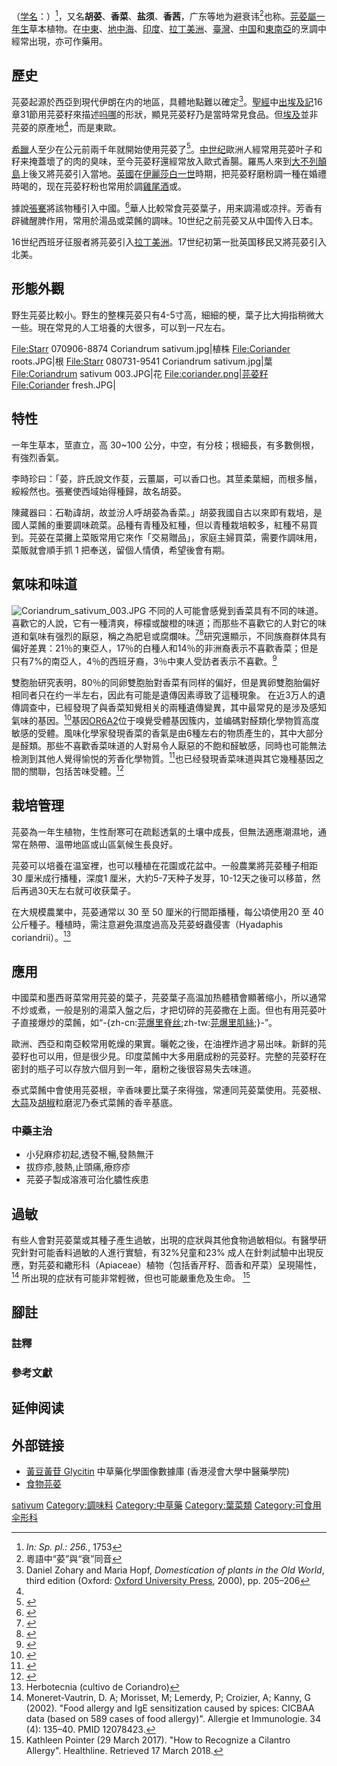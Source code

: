 {{Speciesbox
| image = Coriandrum sativum - Köhler–s Medizinal-Pflanzen-193.jpg
| image_caption = 《[[科勒藥用植物|科勒藥用植物]]》(1897), <br>''Coriandrum sativum''
| genus = Coriandrum
| species = sativum
| authority = [[L.|L.]], 1753
  }}

'''{{ruby-zy|芫荽|-{zh-tw:ㄩㄢˊㄙㄨㄟ;zh-cn: yán sui ;zh-hk: jyun4 seoi1 ;}-}}'''{{notetag|'''台灣'''：<br>[[中華民國國語|中華民國國語]]：-{zh-tw:ㄩㄢˊㄙㄨㄟ;zh-hk:yuánsuī;zh-cn:yuánsuī}-；[[台語|台語]]：iân-sui <br>'''中國大陸'''：<br>[[普通話|普通話]]：-{zh-hk:yán sui; zh-cn:yán sui;zh-tw:ㄧㄢˊ·ㄙㄨㄟ}-，其中“荽”為輕聲。}}（[[学名|学名]]：''{{lang|la|Coriandrum sativum}}''）<ref name = "C132">''In: Sp. pl.: 256.'', 1753</ref>，又名'''胡荽'''、'''香菜'''、'''盐须'''、'''香茜'''，广东等地为避衰讳<ref name=":1">粵語中“荽”與“衰”同音</ref>也称'''{{ruby-zy|芫茜|-{zh-tw:ㄩㄢˊㄑㄧㄢˋ;zh-cn: yán qian ;zh-hk: jyun4 sai1 ;}-}}'''。[[芫荽屬|芫荽屬]][[一年生|一年生]]草本植物。在[[中东|中東]]、[[地中海|地中海]]、[[印度|印度]]、[[拉丁美洲|拉丁美洲]]、[[臺灣|臺灣]]、[[中国|中国]]和[[東南亞|東南亞]]的烹調中經常出現，亦可作藥用。

== 歷史 ==
芫荽起源於西亞到現代伊朗在内的地區，具體地點難以確定<ref name=ZoharyHopf>Daniel Zohary and Maria Hopf, ''Domestication of plants in the Old World'', third edition (Oxford: [[Oxford_University_Press|Oxford University Press]], 2000), pp. 205–206</ref>。[[圣经|聖經]]中[[出埃及記|出埃及記]]16章31節用芫荽籽來描述[[吗哪|吗哪]]的形狀，顯見芫荽籽乃是當時常見食品。但[[埃及|埃及]]並非芫荽的原產地<ref name=ZoharyHopf />，而是東歐。

[[希腊|希臘]]人至少在公元前兩千年就開始使用芫荽了<ref>{{cite journal |last=Fragiska |first=M. |year=2005 |title=Wild and Cultivated Vegetables, Herbs and Spices in Greek Antiquity |journal=Environmental Archaeology |volume=10 |issue=1 |pages=73–82 |doi=10.1179/146141005790083858 }}</ref>。[[中世纪|中世纪]]歐洲人經常用芫荽叶子和籽来掩蓋壞了的肉的臭味，至今芫荽籽還經常放入歐式香腸。羅馬人來到[[大不列顛島|大不列顛島]]上後又將芫荽引入當地{{Sfn|日本メディカルハーブ協会監修 ハジェスキー|2016|p=246}}。[[英国|英國]]在[[伊丽莎白一世|伊麗莎白一世]]時期，把芫荽籽磨粉調一種在婚禮時喝的{{link-en|甜药酒|Hippocras}}，现在芫荽籽粉也常用於調[[鸡尾酒|雞尾酒]]或{{link-en|泰式冰咖啡|Oliang}}。

據說[[張騫|張騫]]將該物種引入中國。<ref>{{cite news |title=香菜为什么风行世界？ |url=http://www.licang.net/n1/n7/n582/n585/n590/180521135046376366.html |accessdate=2021-12-26 |archive-date=2021-12-26 |archive-url=https://web.archive.org/web/20211226050229/http://www.licang.net/n1/n7/n582/n585/n590/180521135046376366.html |dead-url=no }}</ref>華人比較常食芫荽葉子，用来調湯或凉拌。芳香有辟穢醒脾作用，常用於湯品或菜餚的調味。10世纪之前芫荽又从中国传入日本{{sfn|農文協編|2004|p=103}}。

16世纪西班牙征服者將芫荽引入[[拉丁美洲|拉丁美洲]]。{{Sfn|日本メディカルハーブ協会監修 ハジェスキー|2016|p=246}}17世纪初第一批英国移民又將芫荽引入北美。{{Sfn|日本メディカルハーブ協会監修 ハジェスキー|2016|p=246}}

== 形態外觀 ==
野生芫荽比較小。野生的整棵芫荽只有4-5寸高，細細的梗，葉子比大拇指稍微大一些。現在常見的人工培養的大很多，可以到一尺左右。
<gallery>
File:Starr 070906-8874 Coriandrum sativum.jpg|植株
File:Coriander roots.JPG|根
File:Starr 080731-9541 Coriandrum sativum.jpg|葉
File:Coriandrum sativum 003.JPG|花
File:coriander.png|芫荽籽
File:Coriander fresh.JPG|
</gallery>

== 特性 ==
一年生草本，莖直立，高 30~100 公分，中空，有分枝；根細長，有多數側根，有強烈香氣。

李時珍曰：「荽，許氏說文作荾，云薑屬，可以香口也。其莖柔葉細，而根多鬚，綏綏然也。張騫使西域始得種歸，故名胡荽。

陳藏器曰：石勒諱胡，故並汾人呼胡荽為香菜。」胡荽我國自古以來即有栽培，是國人菜餚的重要調味疏菜。品種有青種及紅種，但以青種栽培較多，紅種不易買到。芫荽在菜攤上菜販常用它來作「交易贈品」，家庭主婦買菜，需要作調味用，菜販就會順手抓 1 把奉送，留個人情債，希望後會有期。

== 氣味和味道 ==
[[File:Coriandrum_sativum_003.JPG|thumb]]
不同的人可能會感覺到香菜具有不同的味道。 喜歡它的人說，它有一種清爽，檸檬或酸橙的味道；而那些不喜歡它的人對它的味道和氣味有强烈的厭惡，稱之為肥皂或腐爛味。<ref name=McGee>{{cite news |title=Cilantro Haters, It’s Not Your Fault |first=Harold |last=McGee |authorlink=Harold McGee |url=https://www.nytimes.com/2010/04/14/dining/14curious.html |newspaper=The New York Times |date=13 April 2010 |accessdate=24 July 2012 |quote=Some people may be genetically predisposed to dislike cilantro, according to often-cited studies by Charles J. Wysocki of the Monell Chemical Senses Center in Philadelphia. |archive-date=2021-05-07 |archive-url=https://web.archive.org/web/20210507230430/https://www.nytimes.com/2010/04/14/dining/14curious.html |dead-url=no }}</ref><ref>{{cite news |title=Across the Land, People Are Fuming Over an Herb (No, Not That One) |first=Sarah |last=Rubenstein |url=https://www.wsj.com/article/SB123446387388578461.html |newspaper=The Wall Street Journal |date=13 February 2009 |accessdate=24 July 2012 |archive-date=2009-02-18 |archive-url=https://web.archive.org/web/20090218132222/http://wsj.com/article/SB123446387388578461.html |dead-url=no }}</ref>研究還顯示，不同族裔群体具有偏好差異：21％的東亞人，17％的白種人和14％的非洲裔表示不喜歡香菜；但是只有7%的南亞人，4％的西班牙裔，3％中東人受訪者表示不喜歡。<ref>{{cite journal |url=http://flavourjournal.biomedcentral.com/articles/10.1186/2044-7248-1-8 |title=Prevalence of cilantro (Coriandrum sativum) disliking among different ethnocultural groups |authors=Lilli Mauer and Ahmed El-Sohemy |journal=Flavour |volume=1 |issue=8 |doi=10.1186/2044-7248-1-8 |date=2 May 2012 |access-date=2017-10-25 |archive-date=2021-02-18 |archive-url=https://web.archive.org/web/20210218200529/https://flavourjournal.biomedcentral.com/articles/10.1186/2044-7248-1-8 |dead-url=no }}</ref>

雙胞胎研究表明，80％的同卵雙胞胎對香菜有同样的偏好，但是異卵雙胞胎偏好相同者只在约一半左右，因此有可能是遺傳因素導致了這種現象。 在近3万人的遺傳調查中，已經發現了與香菜知覺相关的兩種遺傳變異，其中最常見的是涉及感知氣味的基因。<ref>{{cite journal |url=http://www.nature.com/news/soapy-taste-of-coriander-linked-to-genetic-variants-1.11398 |title=Soapy taste of coriander linked to genetic variants |author=Ewen Callaway |date=12 September 2012 |journal=Nature |doi=10.1038/nature.2012.11398 |access-date=2017-10-25 |archive-date=2021-03-29 |archive-url=https://web.archive.org/web/20210329100902/https://www.nature.com/news/soapy-taste-of-coriander-linked-to-genetic-variants-1.11398 |dead-url=no }}</ref>基因[[OR6A2|OR6A2]]位于嗅覺受體基因簇内，並编碼對醛類化學物質高度敏感的受體。風味化學家發現香菜的香氣是由6種左右的物质產生的，其中大部分是醛類。那些不喜歡香菜味道的人對易令人厭惡的不飽和醛敏感，同時也可能無法檢測到其他人覺得愉悦的芳香化學物質。<ref>{{cite web |url=http://www.npr.org/templates/story/story.php?storyId=98695984 |title=Getting To The Root Of The Great Cilantro Divide |date=26 December 2008 |author=Josh Kurz |work=NPR |access-date=2017-10-25 |archive-date=2021-01-08 |archive-url=https://web.archive.org/web/20210108134723/https://www.npr.org/templates/story/story.php?storyId=98695984 |dead-url=no }}</ref>也已经發現香菜味道與其它幾種基因之間的關聯，包括苦味受體。<ref>{{cite journal |journal=Chemical Senses |year= 2012 |volume=37 |issue=9 |pages=869–81 | doi= 10.1093/chemse/bjs070 |title=Genetic analysis of chemosensory traits in human twins |author=Knaapila A1, Hwang LD, Lysenko A, Duke FF, Fesi B, Khoshnevisan A, James RS, Wysocki CJ, Rhyu M, Tordoff MG, Bachmanov AA, Mura E, Nagai H, Reed DR|pmid= 22977065 |pmc=3589946}}</ref>



== 栽培管理 ==
芫荽為一年生植物，生性耐寒可在疏鬆透氣的土壤中成長，但無法適應潮濕地，通常在熱帶、溫帶地區或山區氣候生長良好。

芫荽可以培養在温室裡，也可以種植在花園或花盆中。一般農業將芫荽種子相距 30 厘米成行播種，深度1 厘米，大約5-7天种子发芽，10-12天之後可以移苗，然后再過30天左右就可收获葉子。

在大規模農業中，芫荽通常以 30 至 50 厘米的行間距播種，每公頃使用20 至 40 公斤種子。種植時，需注意避免濕度過高及芫荽蚜蟲侵害（Hyadaphis coriandrii）。<ref>Herbotecnia (cultivo de Coriandro)</ref>

== 應用 ==
{{nutritional value | name=生芫荽叶
| water=92.21 g
| kJ=95
| protein=2.13 g
| fat=0.52 g
| carbs=3.67 g
| fiber=2.8 g
| sugars=0.87
| calcium_mg=67
| iron_mg=1.77
| magnesium_mg=26
| phosphorus_mg=48
| potassium_mg=521
| sodium_mg=46
| zinc_mg=0.5
| manganese_mg=0.426
| vitC_mg=27
| thiamin_mg=0.067
| riboflavin_mg=0.162
| niacin_mg=1.114
| pantothenic_mg=0.57
| vitB6_mg=0.149
| folate_ug=62
| vitA_ug=337
| betacarotene_ug=3930
| lutein_ug=865
| vitE_mg=2.5
| vitK_ug=310
| source_usda = 1
| note=[http://ndb.nal.usda.gov/ndb/search/list?qlookup=11165&format=Full USDA]
}}
中國菜和墨西哥菜常用芫荽的葉子，芫荽葉子高温加热體積會顯著缩小，所以通常不炒或煮，一般是别的湯菜入盤之后，才把切碎的芫荽撒在上面。但也有用芫荽叶子直接爆炒的菜餚，如“-{zh-cn:[[芫爆里脊|芫爆里脊丝]];zh-tw:[[芫爆里脊|芫爆里肌絲]];}-”。

歐洲、西亞和南亞較常用乾燥的果實。曬乾之後，在油裡炸過才易出味。新鲜的芫荽籽也可以用，但是很少見。印度菜餚中大多用磨成粉的芫荽籽。完整的芫荽籽在密封的瓶子可以存放六個月到一年，磨粉之後很容易失去味道。

泰式菜餚中會使用芫荽根，辛香味要比葉子來得強，常連同芫荽葉使用。芫荽根、[[大蒜|大蒜]]及[[胡椒|胡椒]]粒磨泥乃泰式菜餚的香辛基底。

=== 中藥主治 ===
{{medical}}
*小兒麻疹初起,透發不暢,發熱無汗
*拔痧疹,肢熱,止頭痛,療痧疹
*芫荽子製成溶液可治化膿性疾患

== 過敏 ==

有些人會對芫荽葉或其種子產生過敏，出現的症狀與其他食物過敏相似。有醫學研究針對可能香料過敏的人進行實驗，有32%兒童和23% 成人在針刺試驗中出現反應，對芫荽和繖形科（Apiaceae）植物（包括香芹籽、茴香和芹菜）呈現陽性，<ref> Moneret-Vautrin, D. A; Morisset, M; Lemerdy, P; Croizier, A; Kanny, G (2002). "Food allergy and IgE sensitization caused by spices: CICBAA data (based on 589 cases of food allergy)". Allergie et Immunologie. 34 (4): 135–40. PMID 12078423.</ref> 所出現的症狀有可能非常輕微，但也可能嚴重危及生命。 <ref>Kathleen Pointer (29 March 2017). "How to Recognize a Cilantro Allergy". Healthline. Retrieved 17 March 2018.</ref>

==腳註==
===註釋===
{{notefoot}}
=== 參考文獻 ===
{{reflist}}

== 延伸阅读 ==
{{Wikisource further reading}}

== 外部链接 ==
* [http://libproject.hkbu.edu.hk/was40/detail?channelid=22253&lang=cht&searchword=code=P00462 黃豆黃苷 Glycitin] {{Wayback|url=http://libproject.hkbu.edu.hk/was40/detail?channelid=22253&lang=cht&searchword=code=P00462 |date=20150521024112 }} 中草藥化學圖像數據庫 (香港浸會大學中醫藥學院) {{zh}}{{en}}
*[https://tw.news.yahoo.com/很多人痛恨它-竟可抗癌-預防癲癇-062023156.html 食物芫荽] {{Wayback|url=https://tw.news.yahoo.com/%E5%BE%88%E5%A4%9A%E4%BA%BA%E7%97%9B%E6%81%A8%E5%AE%83-%E7%AB%9F%E5%8F%AF%E6%8A%97%E7%99%8C-%E9%A0%90%E9%98%B2%E7%99%B2%E7%99%87-062023156.html |date=20190914122644 }}

{{taxonbar}}
{{authority control}}

[[Category:芫荽屬|sativum]]
[[Category:調味料|Category:調味料]]
[[Category:中草藥|Category:中草藥]]
[[Category:葉菜類|Category:葉菜類]]
[[Category:可食用伞形科|Category:可食用伞形科]]